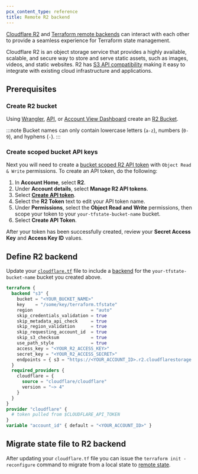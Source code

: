 ```yaml
---
pcx_content_type: reference
title: Remote R2 backend
---
```



[Cloudflare R2](/r2/) and [Terraform remote backends](https://developer.hashicorp.com/terraform/language/settings/backends/remote) can interact with each other to provide a seamless experience for Terraform state management. 

Cloudflare R2 is an object storage service that provides a highly available, scalable, and secure way to store and serve static assets, such as images, videos, and static websites. R2 has [S3 API compatibility](/r2/api/s3/api/) making it easy to integrate with existing cloud infrastructure and applications.

## Prerequisites

### Create R2 bucket

Using [Wrangler](/workers/wrangler/install-and-update/), [API](/api/operations/r2-create-bucket), or [Account View Dashboard](https://dash.cloudflare.com/?to=/:account/r2/new) create an [R2 Bucket](/r2/buckets/create-buckets/).

<Render file="create-r2-buckets" />

:::note
Bucket names can only contain lowercase letters (`a-z`), numbers (`0-9`), and hyphens (`-`). 
:::

### Create scoped bucket API keys

Next you will need to create a [bucket scoped R2 API token](/r2/api/s3/tokens/) with `Object Read & Write` permissions. To create an API token, do the following:

1. In **Account Home**, select **R2**.
2. Under **Account details**, select **Manage R2 API tokens**.
3. Select [**Create API token**](https://dash.cloudflare.com/?to=/:account/r2/api-tokens).
4. Select the **R2 Token** text to edit your API token name.
5. Under **Permissions**, select the **Object Read and Write** permissions, then scope your token to your `your-tfstate-bucket-name` bucket.
6. Select **Create API Token**.

After your token has been successfully created, review your **Secret Access Key** and **Access Key ID** values.

## Define R2 backend

Update your [`cloudflare.tf`](/terraform/tutorial/initialize-terraform/) file to include a [backend](https://developer.hashicorp.com/terraform/language/settings/backends/configuration) for the `your-tfstate-bucket-name` bucket you created above.

```tf
terraform {
  backend "s3" {
    bucket = "<YOUR_BUCKET_NAME>"
    key    = "/some/key/terraform.tfstate"
    region                      = "auto"
    skip_credentials_validation = true
    skip_metadata_api_check     = true
    skip_region_validation      = true
    skip_requesting_account_id  = true
    skip_s3_checksum            = true
    use_path_style              = true
    access_key = "<YOUR_R2_ACCESS_KEY>"
    secret_key = "<YOUR_R2_ACCESS_SECRET>"
    endpoints = { s3 = "https://<YOUR_ACCOUNT_ID>.r2.cloudflarestorage.com" }
  }
  required_providers {
    cloudflare = {
      source = "cloudflare/cloudflare"
      version = "~> 4"
    }
  }
}
provider "cloudflare" {
  # token pulled from $CLOUDFLARE_API_TOKEN
}
variable "account_id" { default = "<YOUR_ACCOUNT_ID>" }
```

## Migrate state file to R2 backend

After updating your `cloudflare.tf` file you can issue the `terraform init -reconfigure` command to migrate from a local state to [remote state](https://developer.hashicorp.com/terraform/language/state/remote).